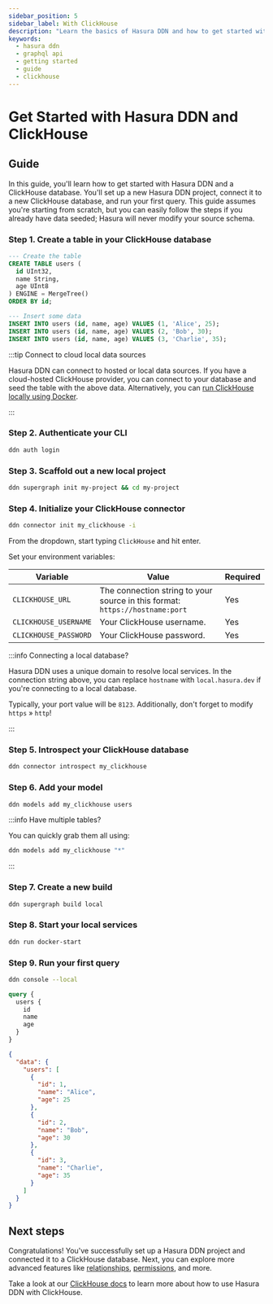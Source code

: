 ```yaml
---
sidebar_position: 5
sidebar_label: With ClickHouse
description: "Learn the basics of Hasura DDN and how to get started with a ClickHouse database."
keywords:
  - hasura ddn
  - graphql api
  - getting started
  - guide
  - clickhouse
---
```



# Get Started with Hasura DDN and ClickHouse

<Prereqs />

## Guide

In this guide, you'll learn how to get started with Hasura DDN and a ClickHouse database. You'll set up a new Hasura DDN
project, connect it to a new ClickHouse database, and run your first query. This guide assumes you're starting from
scratch, but you can easily follow the steps if you already have data seeded; Hasura will never modify your source
schema.

### Step 1. Create a table in your ClickHouse database

```sql title="First, you'll create a new table in your ClickHouse database:"
--- Create the table
CREATE TABLE users (
  id UInt32,
  name String,
  age UInt8
) ENGINE = MergeTree()
ORDER BY id;

--- Insert some data
INSERT INTO users (id, name, age) VALUES (1, 'Alice', 25);
INSERT INTO users (id, name, age) VALUES (2, 'Bob', 30);
INSERT INTO users (id, name, age) VALUES (3, 'Charlie', 35);
```

:::tip Connect to cloud local data sources

Hasura DDN can connect to hosted or local data sources. If you have a cloud-hosted ClickHouse provider, you can connect
to your database and seed the table with the above data. Alternatively, you can
[run ClickHouse locally using Docker](https://hub.docker.com/r/clickhouse/clickhouse-server/).

:::

### Step 2. Authenticate your CLI

```sh title="Before you can create a new Hasura DDN project, you need to authenticate your CLI:"
ddn auth login
```

### Step 3. Scaffold out a new local project

```sh title="Next, you'll create a new local project. Run the following command:"
ddn supergraph init my-project && cd my-project
```

### Step 4. Initialize your ClickHouse connector

```sh title="Initialize a new ClickHouse connector. Run the following command:"
ddn connector init my_clickhouse -i
```

From the dropdown, start typing `ClickHouse` and hit enter.

Set your environment variables:

| Variable              | Value                                                                        | Required |
| --------------------- | ---------------------------------------------------------------------------- | -------- |
| `CLICKHOUSE_URL`      | The connection string to your source in this format: `https://hostname:port` | Yes      |
| `CLICKHOUSE_USERNAME` | Your ClickHouse username.                                                    | Yes      |
| `CLICKHOUSE_PASSWORD` | Your ClickHouse password.                                                    | Yes      |

:::info Connecting a local database?

Hasura DDN uses a unique domain to resolve local services. In the connection string above, you can replace `hostname`
with `local.hasura.dev` if you're connecting to a local database.

Typically, your port value will be `8123`. Additionally, don't forget to modify `https` » `http`!

:::

### Step 5. Introspect your ClickHouse database

```sh title="Next, you'll introspect your ClickHouse database:"
ddn connector introspect my_clickhouse
```

### Step 6. Add your model

```sh title="Now, you'll track the tables as models in your ClickHouse database:"
ddn models add my_clickhouse users
```

:::info Have multiple tables?

You can quickly grab them all using:

```sh
ddn models add my_clickhouse "*"
```

:::

### Step 7. Create a new build

```sh title="Next, you'll create a new build:"
ddn supergraph build local
```

### Step 8. Start your local services

```sh title="Start your local Hasura DDN Engine and ClickHouse connector:"
ddn run docker-start
```

### Step 9. Run your first query

```sh title="Open your local console:"
ddn console --local
```

```graphql title="And, if you write a query like this:"
query {
  users {
    id
    name
    age
  }
}
```

```json title=You'll get a response like this:
{
  "data": {
    "users": [
      {
        "id": 1,
        "name": "Alice",
        "age": 25
      },
      {
        "id": 2,
        "name": "Bob",
        "age": 30
      },
      {
        "id": 3,
        "name": "Charlie",
        "age": 35
      }
    ]
  }
}
```

## Next steps

Congratulations! You've successfully set up a Hasura DDN project and connected it to a ClickHouse database. Next, you
can explore more advanced features like [relationships](/supergraph-modeling/relationships.mdx),
[permissions](/supergraph-modeling/permissions.mdx), and more.

Take a look at our [ClickHouse docs](/connectors/clickhouse/index.mdx) to learn more about how to use Hasura DDN with
ClickHouse.
